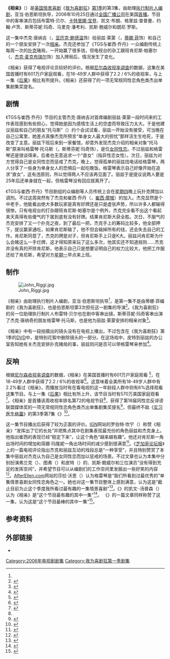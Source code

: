 {{noteTA
|G1=Movie
|G2=Show
|T=zh-cn:相亲 (我为喜剧狂); zh-tw:相親 (超級製作人); zh-hk:相親 (娛樂揸Fit人);
|1=zh-cn:我为喜剧狂; zh-tw:超級製作人; zh-hk:娛樂揸Fit人;
|2=zh-hk:嘉芙蓮娜·寶頓;zh-cn:卡特里娜·宝登
|3=zh-hk:珍·嘉露絲姬;zh-cn=简·科拉克斯基;
}}
{{Infobox television episode
| Title        = 相亲<br>Blind Date
| Series       = [[我为喜剧狂|我为喜剧狂]]
| Image = <!-- No-free image with insufficient rationale [[File:1.3_Blind_Date.png|250px]] -->
| Caption = Liz meets Gretchen
| Season       = 1
| Episode      = 3
| Airdate      = {{Start date|2006|10|25}}
| Production   = 103
| Writer       = {{le|約翰·瑞吉|John Riggi}}
| Director     = {{link-en|亚当·伯恩斯坦|Adam Bernstein}}
| Guests       = 
*布雷特·贝尔（{{lang|en|Brett Baer}}）饰酒吧里的男子
*[[卡特里娜·宝登|卡特里娜·宝登]]饰施乐·泽洛克斯（{{lang|en|Cerie Xerox}}）
*{{link-en|凯文·布朗 (演员)|Kevin Brown (actor)|凯文·布朗}}饰达特·康·斯莱特里（{{lang|en|Dot Com Slattery}}）
*格里兹·查普曼（{{lang|en|Grizz Chapman}}饰格里兹·格里斯伍德（{{lang|en|Grizz Griswold}}）
*[[约翰·卢茨|约翰·卢茨]]饰J·D·卢兹（{{lang|en|J.D. Lutz}}）
*{{link-en|斯蒂芬妮·玛奇|Stephanie March}}饰格雷琴·托马斯（{{lang|en|Gretchen Thomas}}）
*{{link-en|马里克·潘考利|Maulik Pancholy}}饰乔纳森（{{lang|en|Jonathan}}）
*{{link-en|凯斯·鲍威尔|Keith Powell}}饰图弗·斯帕洛克（{{lang|en|Toofer Spurlock}}）
*朗尼·罗斯（{{lang|en|Lonny Ross}}）饰乔什·吉拉德（{{lang|en|Josh Girard}}）
| Episode list = [[我为喜剧狂_(第1季)|《我为喜剧狂》 (第1季)]]<br>[[我为喜剧狂剧集列表|我为喜剧狂剧集列表]]
| Prev         = [[后果_(我为喜剧狂)|后果]]
| Next         = [[作家杰克|作家杰克]]
}}

'''《相亲》'''（{{lang-en|'''Blind Date'''}}）是[[美国|美国]][[情景喜剧|情景喜剧]]《[[我为喜剧狂|我为喜剧狂]]》[[我为喜剧狂_(第1季)|第1季]]的第3集，由助理[[执行制片人|执行制片人]]{{le|約翰·瑞吉|John Riggi}}[[编剧|编剧]]，亚当·伯恩斯坦执导，2006年10月25日通过[[全国广播公司|全国广播公司]]在美国[[首演|首播]]。节目中的客串演员包括布雷特·贝尔、[[卡特里娜·宝登|卡特里娜·宝登]]、凯文·布朗、格里兹·查普曼、约翰·卢茨、斯蒂芬妮·玛奇、马里克·潘考利、凯斯·鲍威尔和朗尼·罗斯。

这一集中杰克·唐纳吉（{{lang|en|Jack Donaghy}}，[[亚历克·鲍德温|亚历克·鲍德温]]饰）给丽兹·莱蒙（{{lang|en|Liz Lemon}}，[[蒂娜·菲|蒂娜·菲]]饰）和自己的一个朋友安排了一次[[相亲|相亲]]。杰克还参加了《TGS与崔西·乔丹》一众编剧传统上每周一次的[[扑克|扑克]]赌局，一开始赢了很多钱，但电视台的杂工跟班肯尼斯·帕塞尔（{{lang|en|Kenneth Parcell}}，[[杰克·麦克布瑞尔|杰克·麦克布瑞尔]]饰）加入牌局后，情况发生了变化。

《相亲》获得了电视评论员较好的评价。根据[[尼尔森收视率调查|尼尔森收视率调查]]的数据，这集在美国首播时有601万户家庭观看，在18-49岁人群中获得了2.2 / 6%的收视率，与上一集《[[后果_(我为喜剧狂)|后果]]》相比有所提升。《相亲》还获得了{{link-en|第18届同性恋反诽谤联盟媒体奖|18th GLAAD Media Awards}}的一项无常规同性恋角色类杰出单集剧集奖提名。

==剧情==
《TGS与崔西·乔丹》节目的主管杰克·唐纳吉对首席编剧丽兹·莱蒙一段时间来的工作表现感到有些担心，觉得她是因为感情生活上的空虚而导致压力太大。于是他建议丽兹和自己的朋友“托马斯”（{{lang|en|Thomas}}）约个会试试看，丽兹一开始没有接受，可当晚在自己公寓里，她差点真像杰克所预言“单身女人最大的担忧”那样活生生呛死，于是改变了主意。丽兹下班后来到一家餐馆，却意外发现杰克介绍的相亲对象“托马斯”原来叫格雷琴·托马斯（{{lang|en|Gretchen Thomas}}，斯蒂芬妮·玛奇饰），是位[[女同性恋|女同性恋]]。不过丽兹和格雷琴还是很谈得来，后者也无意追求一个“直女”（指异性恋女性）。次日，丽兹为对方觉得自己是女同性恋而惩戒了杰克。晚上，觉得孤单的丽兹找电话给格雷琴，两人分享了一些身为单身女人的恐惧后一起吃晚饭。格雷琴表示自己好像开始在追求“直女”，这有违原则，所以觉得两人不应该再见面了。丽兹于是提议说两人要是25年后还单身就在一起，但格雷琴没有回应就离开了。

《TGS与崔西·乔丹》节目剧组的众编剧等人员传统上会在[[星期四|星期四]]晚上玩扑克牌加以调剂。不过这周突然有了杰克和崔西·乔丹（{{lang|en|Tracy Jordan}}，[[崔西·摩根|崔西·摩根]]）的加入。杰克显然是个中老手，他能看出绝大多数玩家是真有好牌还是只是虚张声势，所以许多人都输得很惨。只有电视台的打杂跟班肯尼斯·帕塞尔是个例外，杰克完全看不出这个看起来天真得有些傻气的下属到底有没有好牌。结果肯尼斯大获全胜。次日，不服气的杰克安排了又一个扑克之夜，到了最后一把，杰克手上的筹码比较多，他全部押下，提议赢家通吃，如果肯尼斯输了，他不但会输掉所有的钱，还会失去自己的工作。肯尼斯同意了，杰克的牌是对子，但肯尼斯手上只是K大。丽兹问肯尼斯为什么会赌这么一手烂牌，这才得知原来玩了这么多次，他其实还不知道规则……杰克并没有真的开除肯尼斯，他表示自己只是想要证明自己的权力比较大，他把工作服还给了肯尼斯，希望对方[[星期一|星期一]]早点来上班。

==制作==
[[File:John_Riggi.jpg|thumb]]

《相亲》由助理执行制片人{{le|約翰·瑞吉|John Riggi}}编剧，亚当·伯恩斯坦执导<ref name="screen rush" />，是第一集不是由蒂娜·菲编剧的《我为喜剧狂》，也是伯恩斯坦第3次担任这一剧集的导演<ref name="screen rush">{{cite web|url=http://www.screenrush.co.uk/television/television-813/season-2600/ |title=30 Rock: Episodes |publisher=Screenrush (AlloCiné) |accessdate=2013-07-28 |location=London |archiveurl=https://web.archive.org/web/20120730001543/http://www.screenrush.co.uk/television/television-813/season-2600/ |archivedate=2012-07-30 |deadurl=no }}</ref>。《我为喜剧狂》的另一位助理执行制片人布雷特·贝尔也在剧中客串出镜，斯蒂芬妮·玛奇客串出演了杰克·唐纳奇的朋友格雷琴·托马斯，也是他为丽兹·莱蒙安排的相亲对象<ref>{{cite episode |title=Blind Date|series=30 Rock |credits=Writer: John Riggi; Director: Adam Bernstein |network=NBC Universal |station=NBC |airdate=2006-10-25 |season=1 |number=3}}</ref>。

《相亲》中有一段拍摄出的镜头没有在电视上播出，不过包含在《我为喜剧狂》第1季的[[DVD|DVD]]中，是特别花絮中删除镜头的一部分。在这场戏中，皮特到丽兹的办公室告知她有关杰克安排扑克赌局的事，丽兹则问是否可以带格雷琴来参加<ref>{{cite video| date=2007|title=30 Rock: Season 1|format=Bonus Features — Deleted Scenes |medium=CD|publisher=Universal Studios Home Entertainment}}</ref>。

==反响==
根据[[尼尔森收视率调查|尼尔森收视率调查]]的数据，《相亲》在美国首播时有601万户家庭观看
<ref name="abc">{{cite web|publisher=ABC Medianet |date=2006-10-31 |url=http://abcmedianet.com/web/dnr/dispDNR.aspx?id=103106_10 |title=Weekly Program Rankings |accessdate=2013-07-28 |archiveurl=https://web.archive.org/web/20120229223117/http://abcmedianet.com/web/dnr/dispDNR.aspx?id=103106_10 |archivedate=2012-02-29 |deadurl=yes }}</ref>，在18-49岁人群中获得了2.2 / 6%的收视率<ref>{{cite web|url=http://www.thefutoncritic.com/news.aspx?id=20061031nbc02|title='Heroes,' The #1 New Show Of The Week And The Season, Soars To New Ratings Highs|accessdate=2013-07-29 |date=2006-10-31|publisher=The Futon Critic}}</ref>。这意味着全美所有18-49岁人群中有2.2%看过《相亲》，而播放当时有在看电视的这一年龄段人群中则有6%选择观看这集节目。与上一集《[[后果_(我为喜剧狂)|后果]]》相比有所上升，该节目当时有570万美国家庭观看<ref>{{cite web|url=http://www.thefutoncritic.com/news.aspx?id=20061024nbc01 |title='Heroes' Flexes Ratings Muscle As The #1 New Show Of The Week And The Season In 18-49|accessdate=2013-07-28|date=2006-10-24|publisher=The Futon Critic}}</ref>。《相亲》是首播该周收视率排名第72的电视节目<ref name="abc" />，获得了第18届同性恋反诽谤联盟媒体奖的一项无常规同性恋角色类杰出单集剧集奖提名<ref>{{cite news|url=http://archive.glaad.org/media/archive_detail.php?id=3996|title=Jennifer Aniston to Receive Vanguard Award at 18th Annual GLAAD Media Awards Presented by Abssolut Vodka in Los Angeles|accessdate=2013-07-28|date=2007-04-03|work=GLAAD Media Awards Official Website|archive-date=2011-07-26|archive-url=https://web.archive.org/web/20110726110315/http://archive.glaad.org/media/archive_detail.php?id=3996|dead-url=yes}}</ref>，但最终不敌《[[实习医生格蕾|实习医生格蕾]]》的第3季第7集《{{link-en|男孩都到哪去了|Where the Boys Are (Grey's Anatomy)}}》<ref>{{cite web|author=Associated Press |url=http://theenvelope.latimes.com/tv/env-glaad-16apr16,0,7618975.story?coll=env-news |title=GLAAD honors 'Grey's Anatomy' |accessdate=2013-07-28 |date=2007-04-16 |work=Los Angeles Times |archiveurl=https://web.archive.org/web/20120321211656/http://theenvelope.latimes.com/tv/env-glaad-16apr16%2C0%2C7618975.story?coll=env-news |archivedate=2012-03-21 |deadurl=no }}</ref>。

这一集节目播出后获得了较为正面的评价。[[IGN|IGN]]网站的罗伯特·坎宁（{{lang|en|Robert Canning}}）称赞《相亲》“发挥出了它的长处”并把焦点其中在剧集表现最充份的角色丽兹和杰克身上。他指出崔西的表现已经“稳定下来”，让这个角色“越来越有趣”。他还对肯尼斯一角出场时间的增加和简娜·玛隆妮一角出场时间的减少感到很满意<ref>{{cite web|url=http://www.ign.com/articles/2006/10/26/30-rock-blind-date-review |title=IGN: ''30 Rock'': "Blind Date" Review |accessdate=2013-07-28 |first=Robert |last=Canning |date=2006-10-26 |publisher=IGN |archiveurl=https://web.archive.org/web/20121017082602/http://www.ign.com/articles/2006/10/26/30-rock-blind-date-review |archivedate=2012-10-17 |deadurl=no }}</ref>。《[[芝加哥论坛报|芝加哥论坛报]]》上的一篇电视评论指出杰克和丽兹互动的戏段总是“一种享受”，并且特别赞赏了本集中丽兹对杰克认为自己是女同性恋而加以惩戒的场景。不过文章也认为本集中分别扮演弗兰克（{{lang|en|Frank}}）、图弗（{{lang|en|Toofer}}）和皮特（{{lang|en|Pete}}）的{{link-en|贾达·弗雷德兰德|Judah Friedlander}}、凯斯·鲍威尔和{{link-en|斯科特·安第斯|Scott Adsit}}三位演员“没有得到充足的发挥空间”，并希望节目可以从编剧们的工作空间里发掘出一些好笑的内容<ref>{{cite journal|title='30 Rock' is on a roll but could still use a bit more polishing|date=2006-12-14|work=Chicago Tribune|page=1}}</ref>。[[AfterEllen.com和TheBacklot.com|AfterEllen.com]]网站的莎拉·沃恩（{{lang|en|Sarah Warn}}）认为格雷琴是“我们所看到过最优秀的”单集情景喜剧女同性恋角色之一。她也对这一集节目整体上感到满意，认为这是“截止目前为止这个季度我所看过最有趣的一集情景喜剧”<ref>{{cite web|url=http://www.afterellen.com/TV/2006/10/30rock.html?page=0%2C1 |title=Tina Fey, Stephanie March Get Lesbians Right on ''30 Rock'' |accessdate=2009-01-08 |date=2006-10-26 |first=Sarah |last=Warn |page=2 |publisher=AfterEllen.com |archiveurl=https://web.archive.org/web/20080116110739/http://www.afterellen.com/TV/2006/10/30rock.html?page=0%2C1 |archivedate=2008-01-16 |deadurl=yes }}</ref>。《{{link-en|棕榈滩邮报|The Palm Beach Post}}》的凯文·{{lang|en|D}}·汤普森（{{lang|en|Kevin D. Thompson}}）认为《相亲》是“这个节目最有趣的其中一集”<ref>{{cite journal | first = Kevin D. | last = Thompson | title = Kevin's TV Tips — Our Critic's Picks Of The Week | date = 2006-12-25 | work = The Palm Beach Post | page = 6D}}</ref>。 《{{link-en|里士满时报调度|Richmond Times-Dispatch}}》的一篇文章同样称赞了这一集，认为这是“这个节目最棒的其中一集”<ref>{{cite journal | title = Download This: "30 Rock" | date = 2006-11-30 | work = Richmond Times-Dispatch | page = G–4}}</ref>。

== 参考资料 ==
{{reflist|colwidth=30em}}

== 外部链接 ==
{{portal box|电视剧|美国}}
* {{imdb episode|0865981|相亲}}

{{30 Rock Season One}}

{{DEFAULTSORT:Blind Date}}
[[Category:2006年电视剧剧集|Category:2006年电视剧剧集]]
[[Category:我为喜剧狂第一季剧集|Category:我为喜剧狂第一季剧集]]

{{Good article}}